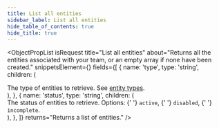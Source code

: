 ```yaml
---
title: List all entities
sidebar_label: List all entities
hide_table_of_contents: true
hide_title: true
---
```



<ObjectPropList
  isRequest
  title="List all entities"
  about="Returns all the entities associated with your team, or an empty array if none have been created."
  snippetsElement={<EntitiesList />}
  fields={[
    {
      name: 'type',
      type: 'string',
      children: (
        <div>
          The type of entities to retrieve.
          See <a href="/api/core/entities/object#type">entity types</a>.
        </div>
      ),
    },
    {
      name: 'status',
      type: 'string',
      children: (
        <div>
          The status of entities to retrieve. Options:
          {' '}
          <code>active</code>,
          {' '}
          <code>disabled</code>,
          {' '}
          <code>incomplete</code>.
        </div>
      ),
    },
  ]}
  returns="Returns a list of entities."
/>
